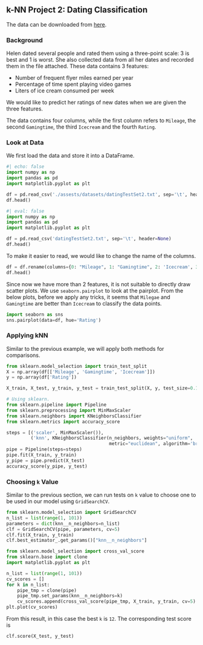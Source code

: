 ## k-NN Project 2: Dating Classification

The data can be downloaded from [here](./assests/datasets/datingTestSet2.txt).


### Background
Helen dated several people and rated them using a three-point scale: 3 is best and 1 is worst. She also collected data from all her dates and recorded them in the file attached. These data contains 3 features:

- Number of frequent flyer miles earned per year
- Percentage of time spent playing video games
- Liters of ice cream consumed per week

We would like to predict her ratings of new dates when we are given the three features. 

The data contains four columns, while the first column refers to `Mileage`, the second `Gamingtime`, the third `Icecream` and the fourth `Rating`. 

### Look at Data

We first load the data and store it into a DataFrame.


```python
#| echo: false
import numpy as np
import pandas as pd
import matplotlib.pyplot as plt

df = pd.read_csv('./assests/datasets/datingTestSet2.txt', sep='\t', header=None)
df.head()
```

```python
#| eval: false
import numpy as np
import pandas as pd
import matplotlib.pyplot as plt

df = pd.read_csv('datingTestSet2.txt', sep='\t', header=None)
df.head()
```

To make it easier to read, we would like to change the name of the columns.


```python
df = df.rename(columns={0: "Mileage", 1: "Gamingtime", 2: 'Icecream', 3: 'Rating'})
df.head()
```


Since now we have more than 2 features, it is not suitable to directly draw scatter plots. We use `seaborn.pairplot` to look at the pairplot. From the below plots, before we apply any tricks, it seems that `Milegae` and `Gamingtime` are better than `Icecream` to classify the data points. 



```python
import seaborn as sns
sns.pairplot(data=df, hue='Rating')
```

### Applying kNN

Similar to the previous example, we will apply both methods for comparisons. 



```python
from sklearn.model_selection import train_test_split
X = np.array(df[['Mileage', 'Gamingtime', 'Icecream']])
y = np.array(df['Rating'])

X_train, X_test, y_train, y_test = train_test_split(X, y, test_size=0.1, random_state=40, stratify=y)
```



```python
# Using sklearn.
from sklearn.pipeline import Pipeline
from sklearn.preprocessing import MinMaxScaler
from sklearn.neighbors import KNeighborsClassifier
from sklearn.metrics import accuracy_score

steps = [('scaler', MinMaxScaler()),
         ('knn', KNeighborsClassifier(n_neighbors, weights="uniform",
                                      metric="euclidean", algorithm='brute'))]
pipe = Pipeline(steps=steps)
pipe.fit(X_train, y_train)
y_pipe = pipe.predict(X_test)
accuracy_score(y_pipe, y_test)
```


### Choosing `k` Value
Similar to the previous section, we can run tests on `k` value to choose one to be used in our model using `GridSearchCV`.



```python
from sklearn.model_selection import GridSearchCV
n_list = list(range(1, 101))
parameters = dict(knn__n_neighbors=n_list)
clf = GridSearchCV(pipe, parameters, cv=5)
clf.fit(X_train, y_train)
clf.best_estimator_.get_params()["knn__n_neighbors"]
```


```python
from sklearn.model_selection import cross_val_score
from sklearn.base import clone
import matplotlib.pyplot as plt

n_list = list(range(1, 101))
cv_scores = []
for k in n_list:
    pipe_tmp = clone(pipe)
    pipe_tmp.set_params(knn__n_neighbors=k)
    cv_scores.append(cross_val_score(pipe_tmp, X_train, y_train, cv=5).mean())
plt.plot(cv_scores)
```



From this result, in this case the best `k` is `12`. The corresponding test score is 

```python
clf.score(X_test, y_test)
```

